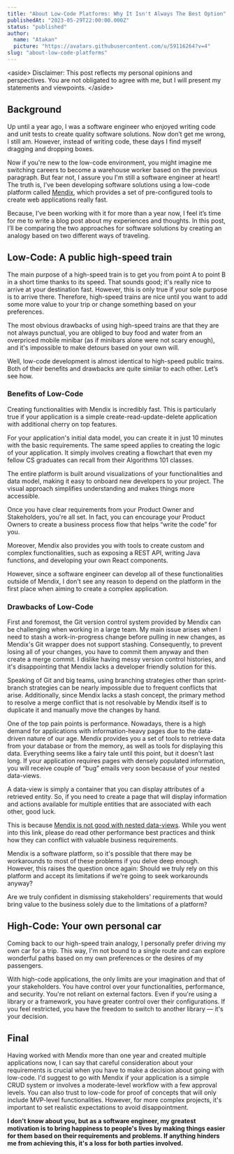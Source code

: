 ```yaml
---
title: "About Low-Code Platforms: Why It Isn't Always The Best Option"
publishedAt: "2023-05-29T22:00:00.000Z"
status: "published"
author:
  name: "Atakan"
  picture: "https://avatars.githubusercontent.com/u/59116264?v=4"
slug: "about-low-code-platforms"
---
```


 &lt;aside&gt; ️Disclaimer: This post reflects my personal opinions and perspectives. You are not obligated to agree with me, but I will present my statements and viewpoints. &lt;/aside&gt;

## Background

Up until a year ago, I was a software engineer who enjoyed writing code and unit tests to create quality software solutions. Now don’t get me wrong, I still am. However, instead of writing code, these days I find myself dragging and dropping boxes.

Now if you're new to the low-code environment, you might imagine me switching careers to become a warehouse worker based on the previous paragraph. But fear not, I assure you I'm still a software engineer at heart! The truth is, I’ve been developing software solutions using a low-code platform called [Mendix](https://mendix.com/), which provides a set of pre-configured tools to create web applications really fast.

Because, I’ve been working with it for more than a year now, I feel it’s time for me to write a blog post about my experiences and thoughts. In this post, I’ll be comparing the two approaches for software solutions by creating an analogy based on two different ways of traveling.

## Low-Code: A public high-speed train

The main purpose of a high-speed train is to get you from point A to point B in a short time thanks to its speed. That sounds good; it's really nice to arrive at your destination fast. However, this is only true if your sole purpose is to arrive there. Therefore, high-speed trains are nice until you want to add some more value to your trip or change something based on your preferences.

The most obvious drawbacks of using high-speed trains are that they are not always punctual, you are obliged to buy food and water from an overpriced mobile minibar (as if minibars alone were not scary enough), and it's impossible to make detours based on your own will.

Well, low-code development is almost identical to high-speed public trains. Both of their benefits and drawbacks are quite similar to each other. Let’s see how.

### Benefits of Low-Code

Creating functionalities with Mendix is incredibly fast. This is particularly true if your application is a simple create-read-update-delete application with additional cherry on top features.

For your application's initial data model, you can create it in just 10 minutes with the basic requirements. The same speed applies to creating the logic of your application. It simply involves creating a flowchart that even my fellow CS graduates can recall from their Algorithms 101 classes.

The entire platform is built around visualizations of your functionalities and data model, making it easy to onboard new developers to your project. The visual approach simplifies understanding and makes things more accessible.

Once you have clear requirements from your Product Owner and Stakeholders, you're all set. In fact, you can encourage your Product Owners to create a business process flow that helps “write the code” for you.

Moreover, Mendix also provides you with tools to create custom and complex functionalities, such as exposing a REST API, writing Java functions, and developing your own React components.

However, since a software engineer can develop all of these functionalities outside of Mendix, I don't see any reason to depend on the platform in the first place when aiming to create a complex application.

### Drawbacks of Low-Code

First and foremost, the Git version control system provided by Mendix can be challenging when working in a large team. My main issue arises when I need to stash a work-in-progress change before pulling in new changes, as Mendix's Git wrapper does not support stashing. Consequently, to prevent losing all of your changes, you have to commit them anyway and then create a merge commit. I dislike having messy version control histories, and it's disappointing that Mendix lacks a developer friendly solution for this.

Speaking of Git and big teams, using branching strategies other than sprint-branch strategies can be nearly impossible due to frequent conflicts that arise. Additionally, since Mendix lacks a stash concept, the primary method to resolve a merge conflict that is not resolvable by Mendix itself is to duplicate it and manually move the changes by hand.

One of the top pain points is performance. Nowadays, there is a high demand for applications with information-heavy pages due to the data-driven nature of our age. Mendix provides you a set of tools to retrieve data from your database or from the memory, as well as tools for displaying this data. Everything seems like a fairy tale until this point, but it doesn't last long. If your application requires pages with densely populated information, you will receive couple of “bug” emails very soon because of your nested data-views.

A data-view is simply a container that you can display attributes of a retrieved entity. So, if you need to create a page that will display information and actions available for multiple entities that are associated with each other, good luck.

This is because [Mendix is not good with nested data-views](https://docs.mendix.com/refguide/performance-best-practices/#mxp011). While you went into this link, please do read other performance best practices and think how they can conflict with valuable business requirements.

Mendix is a software platform, so it's possible that there may be workarounds to most of these problems if you delve deep enough. However, this raises the question once again: Should we truly rely on this platform and accept its limitations if we're going to seek workarounds anyway?

Are we truly confident in dismissing stakeholders' requirements that would bring value to the business solely due to the limitations of a platform?

## High-Code: Your own personal car

Coming back to our high-speed train analogy, I personally prefer driving my own car for a trip. This way, I'm not bound to a single route and can explore wonderful paths based on my own preferences or the desires of my passengers.

With high-code applications, the only limits are your imagination and that of your stakeholders. You have control over your functionalities, performance, and security. You're not reliant on external factors. Even if you're using a library or a framework, you have greater control over their configurations. If you feel restricted, you have the freedom to switch to another library — it's your decision.

## Final

Having worked with Mendix more than one year and created multiple applications now, I can say that careful consideration about your requirements is crucial when you have to make a decision about going with low-code. I'd suggest to go with Mendix if your application is a simple CRUD system or involves a moderate-level workflow with a few approval levels. You can also trust to low-code for proof of concepts that will only include MVP-level functionalities. However, for more complex projects, it's important to set realistic expectations to avoid disappointment.

**I don't know about you, but as a software engineer, my greatest motivation is to bring happiness to people's lives by making things easier for them based on their requirements and problems. If anything hinders me from achieving this, it's a loss for both parties involved.**

 